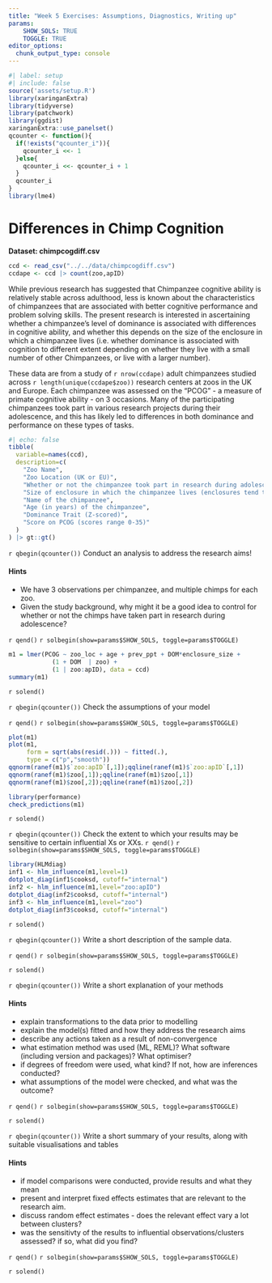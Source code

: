 ```yaml
---
title: "Week 5 Exercises: Assumptions, Diagnostics, Writing up"
params: 
    SHOW_SOLS: TRUE
    TOGGLE: TRUE
editor_options: 
  chunk_output_type: console
---
```


```r
#| label: setup
#| include: false
source('assets/setup.R')
library(xaringanExtra)
library(tidyverse)
library(patchwork)
library(ggdist)
xaringanExtra::use_panelset()
qcounter <- function(){
  if(!exists("qcounter_i")){
    qcounter_i <<- 1
  }else{
    qcounter_i <<- qcounter_i + 1
  }
  qcounter_i
}
library(lme4)
```

# Differences in Chimp Cognition  

:::frame
__Dataset: chimpcogdiff.csv__  

```r
ccd <- read_csv("../../data/chimpcogdiff.csv")
ccdape <- ccd |> count(zoo,apID)
```

While previous research has suggested that Chimpanzee cognitive ability is relatively stable across adulthood, less is known about the characteristics of chimpanzees that are associated with better cognitive performance and problem solving skills. The present research is interested in ascertaining whether a chimpanzee's level of dominance is associated with differences in cognitive ability, and whether this depends on the size of the enclosure in which a chimpanzee lives (i.e. whether dominance is associated with cognition to different extent depending on whether they live with a small number of other Chimpanzees, or live with a larger number).  

These data are from a study of `r nrow(ccdape)` adult chimpanzees studied across `r length(unique(ccdape$zoo))` research centers at zoos in the UK and Europe. Each chimpanzee was assessed on the "PCOG" - a measure of primate cognitive ability - on 3 occasions. Many of the participating chimpanzees took part in various research projects during their adolescence, and this has likely led to differences in both dominance and performance on these types of tasks.  

```r
#| echo: false
tibble(
  variable=names(ccd),
  description=c(
    "Zoo Name",
    "Zoo Location (UK or EU)",
    "Whether or not the chimpanzee took part in research during adolescence",
    "Size of enclosure in which the chimpanzee lives (enclosures tend to vary in the exact number of chimps living there, so these have been categorised as either 'small' or 'big' enclosures)",
    "Name of the chimpanzee",
    "Age (in years) of the chimpanzee",
    "Dominance Trait (Z-scored)",
    "Score on PCOG (scores range 0-35)"
  )
) |> gt::gt()
```


:::

`r qbegin(qcounter())`
Conduct an analysis to address the research aims!  


::: {.callout-tip collapse="true"}
#### Hints

- We have 3 observations per chimpanzee, and multiple chimps for each zoo.  
- Given the study background, why might it be a good idea to control for whether or not the chimps have taken part in research during adolescence? 

:::

`r qend()`
`r solbegin(show=params$SHOW_SOLS, toggle=params$TOGGLE)`

```r
m1 = lmer(PCOG ~ zoo_loc + age + prev_ppt + DOM*enclosure_size + 
            (1 + DOM  | zoo) +
            (1 | zoo:apID), data = ccd)
summary(m1)
```


`r solend()`

`r qbegin(qcounter())`
Check the assumptions of your model




`r qend()`
`r solbegin(show=params$SHOW_SOLS, toggle=params$TOGGLE)`
```r
plot(m1)
plot(m1,
     form = sqrt(abs(resid(.))) ~ fitted(.),
     type = c("p","smooth"))
qqnorm(ranef(m1)$`zoo:apID`[,1]);qqline(ranef(m1)$`zoo:apID`[,1])
qqnorm(ranef(m1)$zoo[,1]);qqline(ranef(m1)$zoo[,1])
qqnorm(ranef(m1)$zoo[,2]);qqline(ranef(m1)$zoo[,2])

library(performance)
check_predictions(m1)
```

`r solend()`

`r qbegin(qcounter())`
Check the extent to which your results may be sensitive to certain influential Xs or XXs. 
`r qend()`
`r solbegin(show=params$SHOW_SOLS, toggle=params$TOGGLE)`

```r
library(HLMdiag)
inf1 <- hlm_influence(m1,level=1)
dotplot_diag(inf1$cooksd, cutoff="internal")
inf2 <- hlm_influence(m1,level="zoo:apID")
dotplot_diag(inf2$cooksd, cutoff="internal")
inf3 <- hlm_influence(m1,level="zoo")
dotplot_diag(inf3$cooksd, cutoff="internal")
```


`r solend()`



`r qbegin(qcounter())`
Write a short description of the sample data.  


`r qend()`
`r solbegin(show=params$SHOW_SOLS, toggle=params$TOGGLE)`


`r solend()`


`r qbegin(qcounter())`
Write a short explanation of your methods


::: {.callout-tip collapse="true"}
#### Hints

- explain transformations to the data prior to modelling
- explain the model(s) fitted and how they address the research aims
- describe any actions taken as a result of non-convergence
- what estimation method was used (ML, REML)? What software (including version and packages)? What optimiser? 
- if degrees of freedom were used, what kind? If not, how are inferences conducted?  
- what assumptions of the model were checked, and what was the outcome?


:::


`r qend()`
`r solbegin(show=params$SHOW_SOLS, toggle=params$TOGGLE)`

`r solend()`


`r qbegin(qcounter())`
Write a short summary of your results, along with suitable visualisations and tables


::: {.callout-tip collapse="true"}
#### Hints

- if model comparisons were conducted, provide results and what they mean  
- present and interpret fixed effects estimates that are relevant to the research aim.  
- discuss random effect estimates - does the relevant effect vary a lot between clusters?  
- was the sensitivty of the results to influential observations/clusters assessed? if so, what did you find?


:::


`r qend()`
`r solbegin(show=params$SHOW_SOLS, toggle=params$TOGGLE)`

`r solend()`



